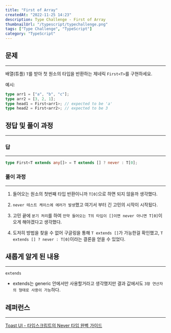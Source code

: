 ```yaml
---
title: "First of Array"
createdAt: "2022-11-25 14:23"
description: Type Challenge - First of Array
thumbnailUrl: "/typescript/typechallenge.png"
tags: ["Type Challenge", "TypeScript"]
category: "TypeScript"
---
```


## 문제

---

배열(튜플) `T`를 받아 첫 원소의 타입을 반환하는 제네릭 `First<T>`를 구현하세요.

예시:

```ts
type arr1 = ["a", "b", "c"];
type arr2 = [3, 2, 1];
type head1 = First<arr1>; // expected to be 'a'
type head2 = First<arr2>; // expected to be 3
```

## 정답 및 풀이 과정

---

### 답

---

```ts
type First<T extends any[]> = T extends [] ? never : T[0];
```

### 풀이 과정

---

1. 들어오는 원소의 첫번째 타입 반환이니까 `T[0]`으로 하면 되지 않을까 생각했다.

2. `never 테스트 케이스에 에러가 발생`했고 여기서 부터 긴 고민의 시작이 시작됬다.

3. 고민 끝에 `분기 처리`를 하여 `만약 들어오는 T의 타입이 []이면 never 아니면 T[0]`이 오게 해야겠다고 생각했다.

4. 도저히 방법을 찾을 수 없어 구글링을 통해 `T extends []`가 가능한걸 확인했고, `T extends [] ? never : T[0]`이라는 결론을 얻을 수 있었다.

## 새롭게 알게 된 내용

---

`extends`

- extends는 generic 안에서만 사용할거라고 생각했지만 결과 값에서도 `3항 연산자의 형태로 사용이 가능`하다.

## 레퍼런스

---

[Toast UI - 타입스크립트의 Never 타입 완벽 가이드](https://ui.toast.com/posts/ko_20220323)
